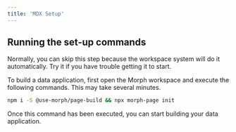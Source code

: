 ```yaml
---
title: 'MDX Setup'
---
```


## Running the set-up commands

<Warning>Normally, you can skip this step because the workspace system will do it automatically. Try it if you have trouble getting it to start.</Warning>

To build a data application, first open the Morph workspace and execute the following commands. This may take several minutes.

```bash
npm i -S @use-morph/page-build && npx morph-page init
```

Once this command has been executed, you can start building your data application.
